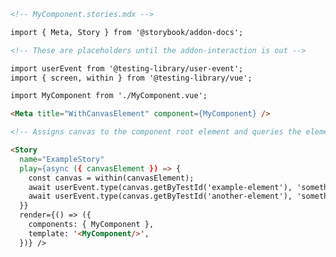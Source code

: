 ```md
<!-- MyComponent.stories.mdx -->

import { Meta, Story } from '@storybook/addon-docs';

<!-- These are placeholders until the addon-interaction is out -->

import userEvent from '@testing-library/user-event';
import { screen, within } from '@testing-library/vue';

import MyComponent from './MyComponent.vue';

<Meta title="WithCanvasElement" component={MyComponent} />

<!-- Assigns canvas to the component root element and queries the element based on it-->

<Story 
  name="ExampleStory"
  play={async ({ canvasElement }) => {
    const canvas = within(canvasElement);
    await userEvent.type(canvas.getByTestId('example-element'), 'something');
    await userEvent.type(canvas.getByTestId('another-element'), 'something else');
  }}
  render={() => ({
    components: { MyComponent },
    template: '<MyComponent/>',
  })} />
```